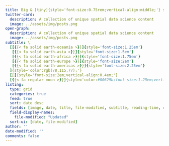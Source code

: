 ```yaml
---
title: Big & [tiny]{style='font-size:0.75rem;vertical-align:middle;'} spatial thoughts
twitter-card:
  description: A collection of unique spatial data science content
  image: ../assets/img/posts.png
open-graph:
  description: A collection of unique spatial data science content
  image: ../assets/img/posts.png
subtitle: \
  [[{{< fa solid earth-oceania >}}]{style='font-size:1.25em'}
   [{{< fa solid earth-asia >}}]{style='font-size:1.5em'}
   [{{< fa solid earth-africa >}}]{style='font-size:1.75em'}
   [{{< fa solid earth-europe >}}]{style='font-size:2em'}
   [{{< fa solid earth-americas >}}]{style='font-size:2.25em'}
  ]{style='color:rgb(78,115,77);'}
  [💭]{style='font-size:2em;vertical-align:0.4em;'}
  [{{< fa regular moon >}}]{style='color:#80629b;font-size:1.25em;vertical-align:1.5em;'}
listing:
  type: grid
  categories: true
  feed: true
  sort: date desc
  fields: [image, date, title, file-modified, subtitle, reading-time, categories, description]
  field-display-names:
    file-modified: "Updated"
  sort-ui: [date, file-modified]
author: ''
date-modified: ''
comments: false
---
```

